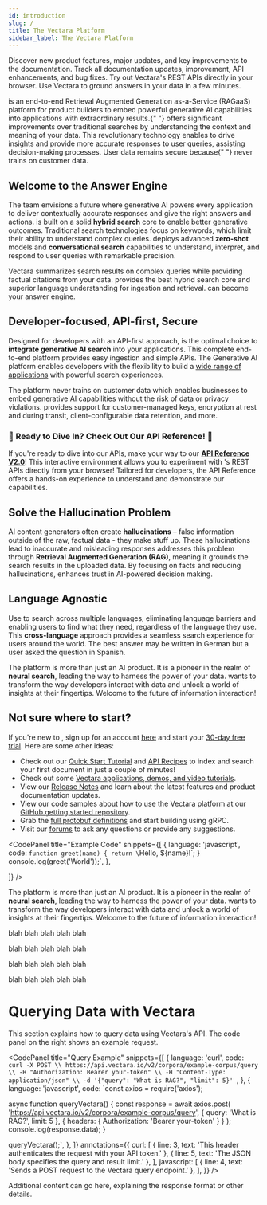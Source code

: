 ```yaml
---
id: introduction
slug: /
title: The Vectara Platform
sidebar_label: The Vectara Platform
---
```



<Grid columns={2}>
  <TopicButton
    title="Release Notes"
    href="/docs/release-notes"
  >
    Discover new product features, major updates, and key improvements to the documentation.
  </TopicButton>
  <TopicButton title="Changelog" href="/docs/changelog">
    Track all documentation updates, improvement, API enhancements, and bug fixes.
  </TopicButton>
</Grid>

<Spacer size="l" />

<Grid columns={2}>
  <TopicButton
    title="API Reference V2"
    href="/docs/rest-api/vectara-rest-api-v-2"
  >
    Try out Vectara's REST APIs directly in your browser.
  </TopicButton>
  <TopicButton title="Quick Start tutorial" href="/docs/quickstart">
    Use Vectara to ground answers in your data in a few minutes.
  </TopicButton>
</Grid>

<Spacer size="l" />

<p>
  <Config v="names.product" /> is an end-to-end Retrieval Augmented Generation
  as-a-Service (RAGaaS) platform for product builders to embed powerful
  generative AI capabilities into applications with extraordinary results.{" "}
  <Config v="names.product" /> offers significant improvements over traditional
  searches by understanding the context and meaning of your data. This
  revolutionary technology enables <Config v="names.product" /> to drive
  insights and provide more accurate responses to user queries, assisting
  decision-making processes. User data remains secure because{" "}
  <Config v="names.product" /> never trains on customer data.
</p>

## Welcome to the Answer Engine

The <Config v="names.product"/> team envisions a future where generative AI powers every
application to deliver contextually accurate responses and give the right
answers and actions. <Config v="names.product"/> is built on a solid **hybrid search** core
to enable better generative outcomes. Traditional search technologies focus
on keywords, which limit their ability to understand complex queries. <Config v="names.product"/>
deploys advanced **zero-shot** models and **conversational search**
capabilities to understand, interpret, and respond to user queries with remarkable
precision.

Vectara summarizes search results on complex queries while providing factual
citations from your data. <Config v="names.product"/> provides the best hybrid search
core and superior language understanding for ingestion and retrieval. <Config v="names.product"/>
can become your answer engine.

## Developer-focused, API-first, Secure

Designed for developers with an API-first approach, <Config v="names.product"/> is
the optimal choice to **integrate generative AI search** into your
applications. This complete end-to-end platform provides easy ingestion and
simple APIs. The <Config v="names.product"/> Generative AI platform enables
developers with the flexibility to build a [wide range of applications](/docs/use-case-exploration) with
powerful search experiences.

The <Config v="names.product"/> platform never trains on customer data which enables
businesses to embed generative AI capabilities without the risk of data or
privacy violations. <Config v="names.product"/> provides support for customer-managed
keys, encryption at rest and during transit, client-configurable data
retention, and more.

### :star2: Ready to Dive In? Check Out Our API Reference! :star2:

If you're ready to dive into our APIs, make your way to our [**API Reference V2.0**](/docs/rest-api/vectara-rest-api-v-2)!
This interactive environment allows you to experiment with <Config v="names.product"/>'s REST APIs
directly from your browser! Tailored for developers, the API Reference
offers a hands-on experience to understand and demonstrate our capabilities.

## Solve the Hallucination Problem

AI content generators often create **hallucinations** – false information
outside of the raw, factual data - they make stuff up. These hallucinations
lead to inaccurate and misleading responses <Config v="names.product"/> addresses
this problem through **Retrieval Augmented Generation (RAG)**, meaning it grounds the search
results in the uploaded data. By focusing on facts and reducing
hallucinations, <Config v="names.product"/> enhances trust in AI-powered decision making.

## Language Agnostic

Use <Config v="names.product"/> to search across multiple languages, eliminating language
barriers and enabling users to find what they need, regardless of the
language they use. This **cross-language** approach provides a seamless
search experience for users around the world. The best answer may be
written in German but a user asked the question in Spanish.

The <Config v="names.product"/> platform is more than just an AI product. It is
a pioneer in the realm of **neural search**, leading the way to harness the
power of your data. <Config v="names.product"/> wants to transform the way
developers interact with data and unlock a world of insights at their
fingertips. Welcome to the future of information interaction!

## Not sure where to start?

If you're new to <Config v="names.product"/>, sign up for an account [here](https://console.vectara.com/signup) and 
start your [30-day free trial](/docs/vectara-trial). Here are some other ideas:

- Check out our [Quick Start Tutorial](/docs/quickstart) and [API Recipes](/docs/api-recipes) to
  index and search your first document in just a couple of minutes!
- Check out some [Vectara applications, demos, and video tutorials](https://vectara.com/demos/).
- View our [Release Notes](/docs/release-notes) and learn about the latest features and product documentation updates.
- View our code samples about how to use the Vectara platform at our [GitHub getting started repository](https://github.com/vectara/getting-started).
- Grab the [full protobuf definitions](/docs/api-reference/protobuf-definitions) and start building using gRPC.
- Visit our [forums](https://discuss.vectara.com/) to ask any questions or provide any suggestions.

<CodePanel
  title="Example Code"
  snippets={[
    {
      language: 'javascript',
      code: `function greet(name) {
        return \`Hello, \${name}!\`;
      }
      console.log(greet('World'));`,
    },

  ]}
/>

The <Config v="names.product"/> platform is more than just an AI product. It is
a pioneer in the realm of **neural search**, leading the way to harness the
power of your data. <Config v="names.product"/> wants to transform the way
developers interact with data and unlock a world of insights at their
fingertips. Welcome to the future of information interaction!

blah blah blah blah blah


blah blah blah blah blah


blah blah blah blah blah


blah blah blah blah blah

# Querying Data with Vectara

This section explains how to query data using Vectara's API. The code panel on the right shows an example request.

<CodePanel
  title="Query Example"
  snippets={[
    {
      language: 'curl',
      code: `curl -X POST \\
  https://api.vectara.io/v2/corpora/example-corpus/query \\
  -H "Authorization: Bearer your-token" \\
  -H "Content-Type: application/json" \\
  -d '{"query": "What is RAG?", "limit": 5}'
`,
    },
    {
      language: 'javascript',
      code: `const axios = require('axios');

async function queryVectara() {
  const response = await axios.post(
    'https://api.vectara.io/v2/corpora/example-corpus/query',
    { query: 'What is RAG?', limit: 5 },
    { headers: { Authorization: 'Bearer your-token' } }
  );
  console.log(response.data);
}

queryVectara();`,
    },
  ]}
  annotations={{
    curl: [
      { line: 3, text: 'This header authenticates the request with your API token.' },
      { line: 5, text: 'The JSON body specifies the query and result limit.' },
    ],
    javascript: [
      { line: 4, text: 'Sends a POST request to the Vectara query endpoint.' },
    ],
  }}
/>

Additional content can go here, explaining the response format or other details.